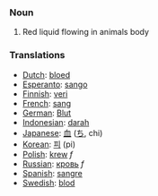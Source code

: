 === Noun ===

# Red liquid flowing in animals body

=== Translations ===

*[[Dutch]]: [[bloed]]
*[[Esperanto]]: [[sango]]
*[[Finnish]]: [[veri]]
*[[French]]: [[sang]]
*[[German]]: [[Blut]]
*[[Indonesian]]: [[darah]]
*[[Japanese]]: [[血]] ([[ち]], chi)
*[[Korean]]: [[피]] (pi)
*[[Polish]]: [[krew]] ''f''
*[[Russian]]: [[кровь]] ''f''
*[[Spanish]]: [[sangre]]
*[[Swedish]]: [[blod]]